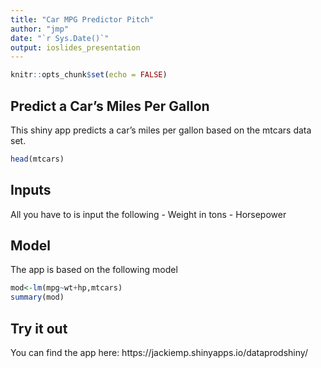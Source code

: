 ```yaml
---
title: "Car MPG Predictor Pitch"
author: "jmp"
date: "`r Sys.Date()`"
output: ioslides_presentation
---
```


```r
knitr::opts_chunk$set(echo = FALSE)
```

## Predict a Car's Miles Per Gallon

This shiny app predicts a car's miles per gallon based on the mtcars data set.

```r
head(mtcars)
```

## Inputs

All you have to is input the following
- Weight in tons
- Horsepower


## Model
The app is based on the following model

```r
mod<-lm(mpg~wt+hp,mtcars)
summary(mod)
```

## Try it out
You can find the app here: https://jackiemp.shinyapps.io/dataprodshiny/

